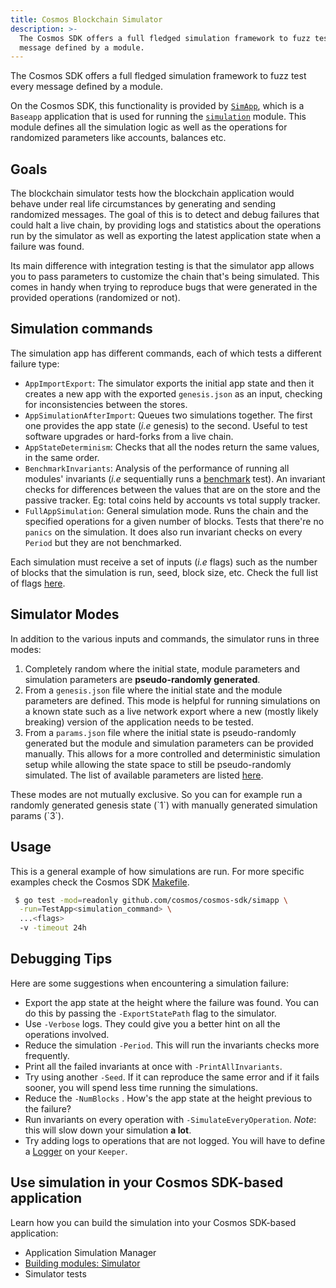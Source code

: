 ```yaml
---
title: Cosmos Blockchain Simulator
description: >-
  The Cosmos SDK offers a full fledged simulation framework to fuzz test every
  message defined by a module.
---
```


The Cosmos SDK offers a full fledged simulation framework to fuzz test every
message defined by a module.

On the Cosmos SDK, this functionality is provided by [`SimApp`](https://github.com/cosmos/cosmos-sdk/blob/v0.50.0-alpha.0/simapp/app_v2.go), which is a
`Baseapp` application that is used for running the [`simulation`](https://github.com/cosmos/cosmos-sdk/blob/v0.50.0-alpha.0/x/simulation) module.
This module defines all the simulation logic as well as the operations for
randomized parameters like accounts, balances etc.

## Goals

The blockchain simulator tests how the blockchain application would behave under
real life circumstances by generating and sending randomized messages.
The goal of this is to detect and debug failures that could halt a live chain,
by providing logs and statistics about the operations run by the simulator as
well as exporting the latest application state when a failure was found.

Its main difference with integration testing is that the simulator app allows
you to pass parameters to customize the chain that's being simulated.
This comes in handy when trying to reproduce bugs that were generated in the
provided operations (randomized or not).

## Simulation commands

The simulation app has different commands, each of which tests a different
failure type:

* `AppImportExport`: The simulator exports the initial app state and then it
  creates a new app with the exported `genesis.json` as an input, checking for
  inconsistencies between the stores.
* `AppSimulationAfterImport`: Queues two simulations together. The first one provides the app state (*i.e* genesis) to the second. Useful to test software upgrades or hard-forks from a live chain.
* `AppStateDeterminism`: Checks that all the nodes return the same values, in the same order.
* `BenchmarkInvariants`: Analysis of the performance of running all modules' invariants (*i.e* sequentially runs a [benchmark](https://pkg.go.dev/testing/#hdr-Benchmarks) test). An invariant checks for
  differences between the values that are on the store and the passive tracker. Eg: total coins held by accounts vs total supply tracker.
* `FullAppSimulation`: General simulation mode. Runs the chain and the specified operations for a given number of blocks. Tests that there're no `panics` on the simulation. It does also run invariant checks on every `Period` but they are not benchmarked.

Each simulation must receive a set of inputs (*i.e* flags) such as the number of
blocks that the simulation is run, seed, block size, etc.
Check the full list of flags [here](https://github.com/cosmos/cosmos-sdk/blob/v0.50.0-alpha.0/x/simulation/client/cli/flags.go#L35-L59).

## Simulator Modes

In addition to the various inputs and commands, the simulator runs in three modes:

1. Completely random where the initial state, module parameters and simulation
   parameters are **pseudo-randomly generated**.
2. From a `genesis.json` file where the initial state and the module parameters are defined.
   This mode is helpful for running simulations on a known state such as a live network export where a new (mostly likely breaking) version of the application needs to be tested.
3. From a `params.json` file where the initial state is pseudo-randomly generated but the module and simulation parameters can be provided manually.
   This allows for a more controlled and deterministic simulation setup while allowing the state space to still be pseudo-randomly simulated.
   The list of available parameters are listed [here](https://github.com/cosmos/cosmos-sdk/blob/v0.50.0-alpha.0/x/simulation/client/cli/flags.go#L59-L78).

<Tip>
These modes are not mutually exclusive. So you can for example run a randomly
generated genesis state (`1`) with manually generated simulation params (`3`).
</Tip>

## Usage

This is a general example of how simulations are run. For more specific examples
check the Cosmos SDK [Makefile](https://github.com/cosmos/cosmos-sdk/blob/v0.50.0-alpha.0/Makefile#L282-L318).

```bash
 $ go test -mod=readonly github.com/cosmos/cosmos-sdk/simapp \
  -run=TestApp<simulation_command> \
  ...<flags>
  -v -timeout 24h
```

## Debugging Tips

Here are some suggestions when encountering a simulation failure:

* Export the app state at the height where the failure was found. You can do this
  by passing the `-ExportStatePath` flag to the simulator.
* Use `-Verbose` logs. They could give you a better hint on all the operations
  involved.
* Reduce the simulation `-Period`. This will run the invariants checks more
  frequently.
* Print all the failed invariants at once with `-PrintAllInvariants`.
* Try using another `-Seed`. If it can reproduce the same error and if it fails
  sooner, you will spend less time running the simulations.
* Reduce the `-NumBlocks` . How's the app state at the height previous to the
  failure?
* Run invariants on every operation with `-SimulateEveryOperation`. *Note*: this
  will slow down your simulation **a lot**.
* Try adding logs to operations that are not logged. You will have to define a
  [Logger](https://github.com/cosmos/cosmos-sdk/blob/v0.50.0-alpha.0/x/staking/keeper/keeper.go#L65-L68) on your `Keeper`.

## Use simulation in your Cosmos SDK-based application

Learn how you can build the simulation into your Cosmos SDK-based application:

* Application Simulation Manager
* [Building modules: Simulator](/docs/sdk/v0.50/build/building-modules/simulator)
* Simulator tests

